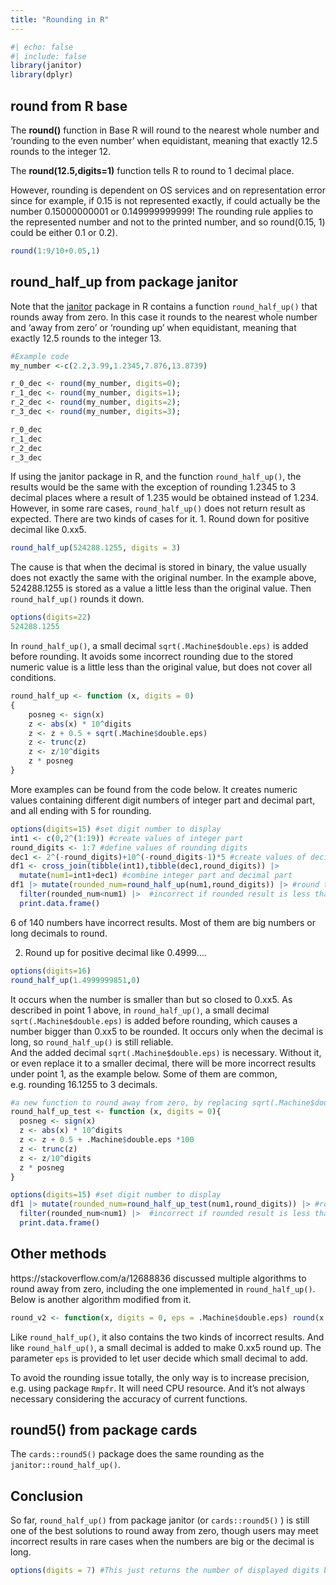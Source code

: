 ```yaml
---
title: "Rounding in R"
---
```


```r
#| echo: false
#| include: false
library(janitor)
library(dplyr) 
```

## round from R base

The **round()** function in Base R will round to the nearest whole number and 'rounding to the even number' when equidistant, meaning that exactly 12.5 rounds to the integer 12.

The **round(12.5,digits=1)** function tells R to round to 1 decimal place.

However, rounding is dependent on OS services and on representation error since for example, if 0.15 is not represented exactly, if could actually be the number 0.15000000001 or 0.149999999999! The rounding rule applies to the represented number and not to the printed number, and so round(0.15, 1) could be either 0.1 or 0.2).

```r
round(1:9/10+0.05,1)
```

## round_half_up from package janitor

Note that the [janitor](https://sfirke.github.io/janitor/) package in R contains a function `round_half_up()` that rounds away from zero. In this case it rounds to the nearest whole number and 'away from zero' or 'rounding up' when equidistant, meaning that exactly 12.5 rounds to the integer 13.

```r
#Example code
my_number <-c(2.2,3.99,1.2345,7.876,13.8739)

r_0_dec <- round(my_number, digits=0);
r_1_dec <- round(my_number, digits=1);
r_2_dec <- round(my_number, digits=2);
r_3_dec <- round(my_number, digits=3);

r_0_dec
r_1_dec
r_2_dec
r_3_dec
```

If using the janitor package in R, and the function `round_half_up()`, the results would be the same with the exception of rounding 1.2345 to 3 decimal places where a result of 1.235 would be obtained instead of 1.234. However, in some rare cases, `round_half_up()` does not return result as expected. There are two kinds of cases for it. 1. Round down for positive decimal like 0.xx5.

```r
round_half_up(524288.1255, digits = 3)
```

The cause is that when the decimal is stored in binary, the value usually does not exactly the same with the original number. In the example above, 524288.1255 is stored as a value a little less than the original value. Then `round_half_up()` rounds it down.

```r
options(digits=22)
524288.1255
```

In `round_half_up()`, a small decimal `sqrt(.Machine$double.eps)` is added before rounding. It avoids some incorrect rounding due to the stored numeric value is a little less than the original value, but does not cover all conditions.

```r
round_half_up <- function (x, digits = 0) 
{
    posneg <- sign(x)
    z <- abs(x) * 10^digits
    z <- z + 0.5 + sqrt(.Machine$double.eps)
    z <- trunc(z)
    z <- z/10^digits
    z * posneg
}
```

More examples can be found from the code below. It creates numeric values containing different digit numbers of integer part and decimal part, and all ending with 5 for rounding.

```r
options(digits=15) #set digit number to display 
int1 <- c(0,2^(1:19)) #create values of integer part
round_digits <- 1:7 #define values of rounding digits
dec1 <- 2^(-round_digits)+10^(-round_digits-1)*5 #create values of decimal part
df1 <- cross_join(tibble(int1),tibble(dec1,round_digits)) |>
  mutate(num1=int1+dec1) #combine integer part and decimal part
df1 |> mutate(rounded_num=round_half_up(num1,round_digits)) |> #round the numbers
  filter(rounded_num<num1) |>  #incorrect if rounded result is less than the original number
  print.data.frame()
```

6 of 140 numbers have incorrect results. Most of them are big numbers or long decimals to round.

2.  Round up for positive decimal like 0.4999....

```r
options(digits=16)
round_half_up(1.4999999851,0)

```

It occurs when the number is smaller than but so closed to 0.xx5. As described in point 1 above, in `round_half_up()`, a small decimal `sqrt(.Machine$double.eps)` is added before rounding, which causes a number bigger than 0.xx5 to be rounded. It occurs only when the decimal is long, so `round_half_up()` is still reliable.\
And the added decimal `sqrt(.Machine$double.eps)` is necessary. Without it, or even replace it to a smaller decimal, there will be more incorrect results under point 1, as the example below. Some of them are common, e.g. rounding 16.1255 to 3 decimals.

```r
#a new function to round away from zero, by replacing sqrt(.Machine$double.eps) in round_half_up to a smaller number
round_half_up_test <- function (x, digits = 0){
  posneg <- sign(x)
  z <- abs(x) * 10^digits
  z <- z + 0.5 + .Machine$double.eps *100
  z <- trunc(z)
  z <- z/10^digits
  z * posneg
}

options(digits=15) #set digit number to display 
df1 |> mutate(rounded_num=round_half_up_test(num1,round_digits)) |> #round the numbers
  filter(rounded_num<num1) |>  #incorrect if rounded result is less than the original number
  print.data.frame()
```

## Other methods

https://stackoverflow.com/a/12688836 discussed multiple algorithms to round away from zero, including the one implemented in `round_half_up()`. Below is another algorithm modified from it.

```r
round_v2 <- function(x, digits = 0, eps = .Machine$double.eps) round(x + x * eps, digits = digits)
```

Like `round_half_up()`, it also contains the two kinds of incorrect results. And like `round_half_up()`, a small decimal is added to make 0.xx5 round up. The parameter `eps` is provided to let user decide which small decimal to add.

To avoid the rounding issue totally, the only way is to increase precision, e.g. using package `Rmpfr`. It will need CPU resource. And it's not always necessary considering the accuracy of current functions.

## round5() from package cards

The `cards::round5()` package does the same rounding as the `janitor::round_half_up()`.

## Conclusion

So far, `round_half_up()` from package janitor (or `cards::round5()` ) is still one of the best solutions to round away from zero, though users may meet incorrect results in rare cases when the numbers are big or the decimal is long.

```r
options(digits = 7) #This just returns the number of displayed digits back to the default
```
